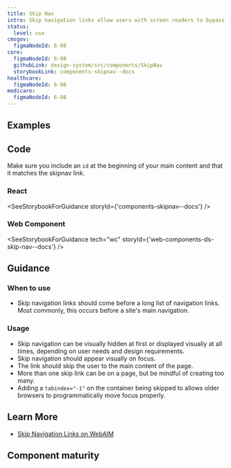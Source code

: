 ```yaml
---
title: Skip Nav
intro: Skip navigation links allow users with screen readers to bypass long navigation lists.
status:
  level: use
cmsgov:
  figmaNodeId: 6-98
core:
  figmaNodeId: 6-98
  githubLink: design-system/src/components/SkipNav
  storybookLink: components-skipnav--docs
healthcare:
  figmaNodeId: 6-98
medicare:
  figmaNodeId: 6-98
---
```


## Examples

<StorybookExample componentName="pagination" storyId="components-skipnav--skip-nav-example" />

## Code

Make sure you include an `id` at the beginning of your main content and that it matches the skipnav link.

### React

<SeeStorybookForGuidance storyId={'components-skipnav--docs'} />

### Web Component

<SeeStorybookForGuidance tech="wc" storyId={'web-components-ds-skip-nav--docs'} />

## Guidance

### When to use

- Skip navigation links should come before a long list of navigation links. Most commonly, this occurs before a site's main navigation.

### Usage

- Skip navigation can be visually hidden at first or displayed visually at all times, depending on user needs and design requirements.
- Skip navigation should appear visually on focus.
- The link should skip the user to the main content of the page.
- More than one skip link can be on a page, but be mindful of creating too many.
- Adding a `tabindex="-1"` on the container being skipped to allows older browsers to programmatically move focus properly.

## Learn More

- [Skip Navigation Links on WebAIM](http://webaim.org/techniques/skipnav/)

## Component maturity

<MaturityChecklist
  a11yStandards={true}
  color={true}
  forcedColors={true}
  screenReaders={true}
  keyboardNavigable={true}
  storybook={true}
  responsive={true}
  spanish={true}
  completeUiKit={false}
  responsiveUiKit={false}
  tokensInCode={true}
  tokensInSketch={true}
/>
